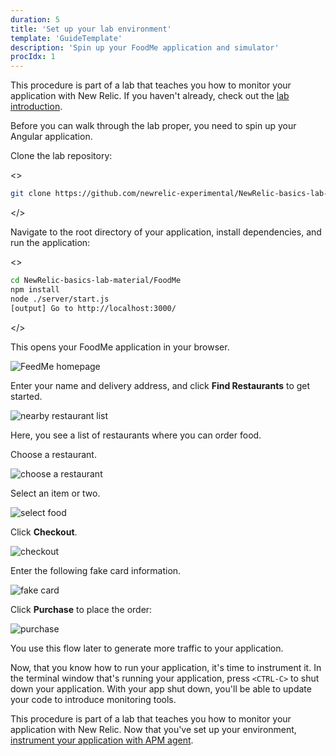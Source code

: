 ```yaml
---
duration: 5
title: 'Set up your lab environment'
template: 'GuideTemplate'
description: 'Spin up your FoodMe application and simulator'
procIdx: 1
---
```


<Callout variant="course" title="lab">

This procedure is part of a lab that teaches you how to monitor your application with New Relic. If you haven't already, check out the [lab introduction](/collect-data/monitor-your-application).

</Callout>

Before you can walk through the lab proper, you need to spin up your Angular application.

<Steps>

<Step>

Clone the lab repository:

<>

```bash
git clone https://github.com/newrelic-experimental/NewRelic-basics-lab-material.git
```

</>

</Step>

<Step>

Navigate to the root directory of your application, install dependencies, and run the application:

<>

```bash
cd NewRelic-basics-lab-material/FoodMe
npm install
node ./server/start.js
[output] Go to http://localhost:3000/
```

</>

This opens your FoodMe application in your browser.

![FeedMe homepage](../../../images/foodme/homepage.png)

Enter your name and delivery address, and click **Find Restaurants** to get started.

![nearby restaurant list](../../../images/foodme/restaurant-list.png)

Here, you see a list of restaurants where you can order food.

</Step>

<Step>

Choose a restaurant.

![choose a restaurant](../../../images/foodme/choose-restaurant.png)

</Step>

<Step>

Select an item or two.

![select food](../../../images/foodme/select-food.png)

</Step>

<Step>

Click **Checkout**.

![checkout](../../../images/foodme/checkout.png)

</Step>

<Step>

Enter the following fake card information.

![fake card](../../../images/foodme/fake-card.png)

Click **Purchase** to place the order:

![purchase](../../../images/foodme/purchase.png)

You use this flow later to generate more traffic to your application.

</Step>

</Steps>

Now, that you know how to run your application, it's time to instrument it. In the terminal window that's running your application, press `<CTRL-C>` to shut down your application. With your app shut down, you'll be able to update your code to introduce monitoring tools.

<Callout variant="course" title="lab">

This procedure is part of a lab that teaches you how to monitor your application with New Relic. Now that you've set up your environment, [instrument your application with APM agent](/collect-data/monitor-your-application/install-apm).

</Callout>